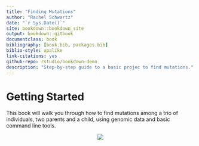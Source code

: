 ```yaml
--- 
title: "Finding Mutations"
author: "Rachel Schwartz"
date: "`r Sys.Date()`"
site: bookdown::bookdown_site
output: bookdown::gitbook
documentclass: book
bibliography: [book.bib, packages.bib]
biblio-style: apalike
link-citations: yes
github-repo: rstudio/bookdown-demo
description: "Step-by-step guide to a basic projec to find mutations."
---
```


# Getting Started

This book will walk you through how to find mutations among a trio of individuals,
two parents and a child,
using genomic data and basic command line tools.

<center>
![](https://cdn-educators.brainpop.com/wp-content/uploads/2014/02/family_tree.png)
</center>
